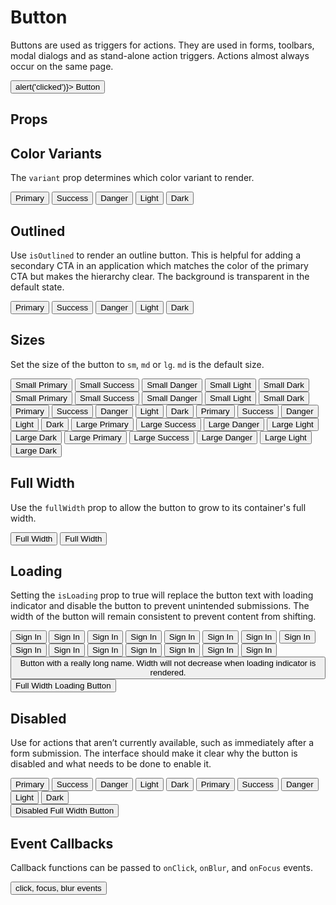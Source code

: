 
<Meta
  title="Components/Button"
  component={Button}
/>

# Button

Buttons are used as triggers for actions.
They are used in forms, toolbars, modal dialogs and as stand-alone action triggers.
Actions almost always occur on the same page.

<Canvas isExpanded>
  <Button onClick={() => alert('clicked')}>
    Button
  </Button>
</Canvas>

## Props

<ArgsTable of={Button} />

## Color Variants

The `variant` prop determines which color variant to render.

<Canvas>
  <Story name="Variants">
    <Box childGap="sm" direction="row">
      <Button variant="primary">
        Primary
      </Button>
      <Button variant="success">
        Success
      </Button>
      <Button variant="danger">
        Danger
      </Button>
      <Button variant="light">
        Light
      </Button>
      <Button variant="dark">
        Dark
      </Button>
    </Box>
  </Story>
</Canvas>

## Outlined

Use `isOutlined` to render an outline button. This is helpful for adding a secondary CTA in an application which matches
the color of the primary CTA but makes the hierarchy clear. The background is transparent in the default state.

<Canvas>
  <Story name="Outlined">
    <Box childGap="sm" direction="row">
      <Button variant="primary" isOutlined>
        Primary
      </Button>
      <Button variant="success" isOutlined>
        Success
      </Button>
      <Button variant="danger" isOutlined>
        Danger
      </Button>
      <Button variant="light" isOutlined>
        Light
      </Button>
      <Button variant="dark" isOutlined>
        Dark
      </Button>
    </Box>
  </Story>
</Canvas>

## Sizes

Set the size of the button to `sm`, `md` or `lg`. `md` is the default size.

<Canvas>
  <Story name="Size">
    <Box childGap="md">
      <Box childGap="sm" direction="row">
        <Button size="sm" variant="primary">Small Primary</Button>
        <Button size="sm" variant="success">Small Success</Button>
        <Button size="sm" variant="danger">Small Danger</Button>
        <Button size="sm" variant="light">Small Light</Button>
        <Button size="sm" variant="dark">Small Dark</Button>
      </Box>
      <Box childGap="sm" direction="row">
        <Button size="sm" variant="primary" isOutlined>Small Primary</Button>
        <Button size="sm" variant="success" isOutlined>Small Success</Button>
        <Button size="sm" variant="danger" isOutlined>Small Danger</Button>
        <Button size="sm" variant="light" isOutlined>Small Light</Button>
        <Button size="sm" variant="dark" isOutlined>Small Dark</Button>
      </Box>
      <Box childGap="sm" direction="row">
        <Button size="md" variant="primary">Primary</Button>
        <Button size="md" variant="success">Success</Button>
        <Button size="md" variant="danger">Danger</Button>
        <Button size="md" variant="light">Light</Button>
        <Button size="md" variant="dark">Dark</Button>
      </Box>
      <Box childGap="sm" direction="row">
        <Button size="md" variant="primary" isOutlined>Primary</Button>
        <Button size="md" variant="success" isOutlined>Success</Button>
        <Button size="md" variant="danger" isOutlined>Danger</Button>
        <Button size="md" variant="light" isOutlined>Light</Button>
        <Button size="md" variant="dark" isOutlined>Dark</Button>
      </Box>
      <Box childGap="sm" direction="row">
        <Button size="lg" variant="primary">Large Primary</Button>
        <Button size="lg" variant="success">Large Success</Button>
        <Button size="lg" variant="danger">Large Danger</Button>
        <Button size="lg" variant="light">Large Light</Button>
        <Button size="lg" variant="dark">Large Dark</Button>
      </Box>
      <Box childGap="sm" direction="row">
        <Button size="lg" variant="primary" isOutlined>Large Primary</Button>
        <Button size="lg" variant="success" isOutlined>Large Success</Button>
        <Button size="lg" variant="danger" isOutlined>Large Danger</Button>
        <Button size="lg" variant="light" isOutlined>Large Light</Button>
        <Button size="lg" variant="dark" isOutlined>Large Dark</Button>
      </Box>
    </Box>
  </Story>
</Canvas>

## Full Width

Use the `fullWidth` prop to allow the button to grow to its container's full width.

<Canvas>
  <Story name="Full Width">
    <Box childGap="md">
      <Button fullWidth>
        Full Width
      </Button>
      <Button fullWidth isOutlined>
        Full Width
      </Button>
    </Box>
  </Story>
</Canvas>

## Loading

Setting the `isLoading` prop to true will replace the button text with loading indicator and disable the button to prevent unintended submissions.
The width of the button will remain consistent to prevent content from shifting.

<Canvas>
  <Story name="Loading">
    <Box childGap="md">
      <Box childGap="sm" direction="row">
        <Button size="sm" isLoading isOutlined>
          Sign In
        </Button>
        <Button size="sm" isLoading variant="success">
          Sign In
        </Button>
        <Button size="sm" isLoading variant="danger">
          Sign In
        </Button>
        <Button size="sm" isLoading variant="light">
          Sign In
        </Button>
        <Button size="sm" isLoading variant="dark">
          Sign In
        </Button>
      </Box>
      <Box childGap="sm" direction="row">
        <Button isLoading isOutlined>
          Sign In
        </Button>
        <Button isLoading variant="success">
          Sign In
        </Button>
        <Button isLoading variant="danger">
          Sign In
        </Button>
        <Button isLoading variant="light">
          Sign In
        </Button>
        <Button isLoading variant="dark">
          Sign In
        </Button>
      </Box>
      <Box childGap="sm" direction="row">
        <Button size="lg" isLoading isOutlined>
          Sign In
        </Button>
        <Button size="lg" isLoading variant="success">
          Sign In
        </Button>
        <Button size="lg" isLoading variant="danger">
          Sign In
        </Button>
        <Button size="lg" isLoading variant="light">
          Sign In
        </Button>
        <Button size="lg" isLoading variant="dark">
          Sign In
        </Button>
      </Box>
      <Button isLoading>
        Button with a really long name. Width will not decrease when loading indicator is rendered.
      </Button>
      <Button fullWidth isLoading>
        Full Width Loading Button
      </Button>
    </Box>
  </Story>
</Canvas>

## Disabled

Use for actions that aren’t currently available, such as immediately after a form submission.
The interface should make it clear why the button is disabled and what needs to be done to enable it.

<Canvas>
  <Story name="Disabled">
    <Box childGap="md">
      <Box childGap="sm" direction="row">
        <Button isDisabled variant="primary">Primary</Button>
        <Button isDisabled variant="success">Success</Button>
        <Button isDisabled variant="danger">Danger</Button>
        <Button isDisabled variant="light">Light</Button>
        <Button isDisabled variant="dark">Dark</Button>
      </Box>
      <Box childGap="sm" direction="row">
        <Button isDisabled variant="primary" isOutlined>Primary</Button>
        <Button isDisabled variant="success" isOutlined>Success</Button>
        <Button isDisabled variant="danger" isOutlined>Danger</Button>
        <Button isDisabled variant="light" isOutlined>Light</Button>
        <Button isDisabled variant="dark" isOutlined>Dark</Button>
      </Box>
      <div style={{ marginBottom: '1rem' }}>
        <Button fullWidth isDisabled>
          Disabled Full Width Button
        </Button>
      </div>
    </Box>
  </Story>
</Canvas>

## Event Callbacks

Callback functions can be passed to `onClick`, `onBlur`, and `onFocus` events.

<Canvas>
  <Story name="Event Callbacks">
    <Button
      onBlur={action('blur')}
      onClick={action('click')}
      onFocus={action('focus')}
    >
      click, focus, blur events
    </Button>
  </Story>
</Canvas>
